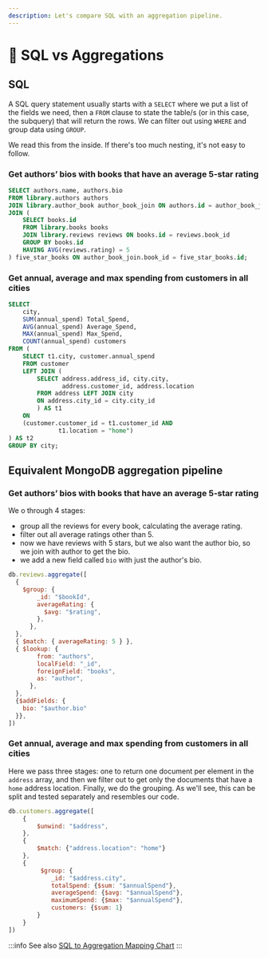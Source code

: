 ```yaml
---
description: Let's compare SQL with an aggregation pipeline. 
---
```


# 📘 SQL vs Aggregations

## SQL

A SQL query statement usually starts with a `SELECT` where we put a list of the fields we need, then a `FROM` clause to state the table/s (or in this case, the subquery) that will return the rows. We can filter out using `WHERE` and group data using `GROUP`.

We read this from the inside. If there's too much nesting, it's not easy to follow.


### Get authors’ bios with books that have an average 5-star rating

```SQL
SELECT authors.name, authors.bio
FROM library.authors authors
JOIN library.author_book author_book_join ON authors.id = author_book_join.author_id
JOIN (
    SELECT books.id
    FROM library.books books
    JOIN library.reviews reviews ON books.id = reviews.book_id
    GROUP BY books.id
    HAVING AVG(reviews.rating) = 5
) five_star_books ON author_book_join.book_id = five_star_books.id;


```

### Get annual, average and max spending from customers in all cities

```SQL
SELECT
    city,
    SUM(annual_spend) Total_Spend,
    AVG(annual_spend) Average_Spend,
    MAX(annual_spend) Max_Spend,
    COUNT(annual_spend) customers
FROM (
    SELECT t1.city, customer.annual_spend
    FROM customer 
    LEFT JOIN (
        SELECT address.address_id, city.city,
               address.customer_id, address.location
        FROM address LEFT JOIN city
        ON address.city_id = city.city_id
        ) AS t1
    ON
    (customer.customer_id = t1.customer_id AND
              t1.location = "home")
) AS t2
GROUP BY city;
```

## Equivalent MongoDB aggregation pipeline


### Get authors’ bios with books that have an average 5-star rating

We o through 4 stages:
- group all the reviews for every book, calculating the average rating.
- filter out all average ratings other than 5.
- now we have reviews with 5 stars, but we also want the author bio, so we join with author to get the bio.
- we add a new field called `bio` with just the author's bio. 

```js
db.reviews.aggregate([
  { 
    $group: {
        _id: "$bookId",
        averageRating: {
          $avg: "$rating",
        },
      },
  },
  { $match: { averageRating: 5 } },
  { $lookup: {
        from: "authors",
        localField: "_id",
        foreignField: "books",
        as: "author",
      },
  },
  {$addFields: {
    bio: "$author.bio"
  }},
])


```


### Get annual, average and max spending from customers in all cities

Here we pass three stages: one to return one document per element in the `address` array, and then we filter out to get only the documents that have a `home` address location. Finally, we do the grouping. As we'll see, this can be split and tested separately and resembles our code. 

```js
db.customers.aggregate([
	{
		$unwind: "$address",
	},
	{
		$match: {"address.location": "home"}
	},
	{
		 $group: {
			_id: "$address.city",
			totalSpend: {$sum: "$annualSpend"},
			averageSpend: {$avg: "$annualSpend"},
			maximumSpend: {$max: "$annualSpend"},
			customers: {$sum: 1}
		}
	}
])
```

:::info
See also [SQL to Aggregation Mapping Chart](https://www.mongodb.com/docs/manual/reference/sql-aggregation-comparison/)
:::
